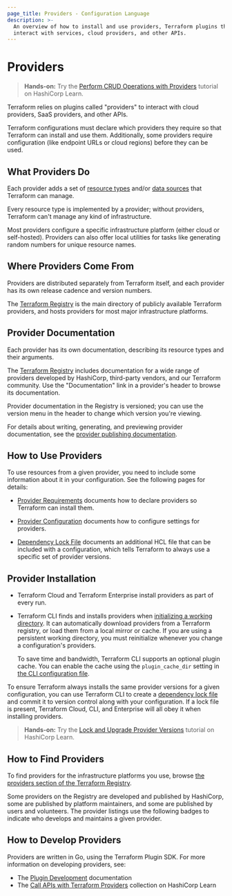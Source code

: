 ```yaml
---
page_title: Providers - Configuration Language
description: >-
  An overview of how to install and use providers, Terraform plugins that
  interact with services, cloud providers, and other APIs.
---
```


# Providers

> **Hands-on:** Try the [Perform CRUD Operations with Providers](https://learn.hashicorp.com/tutorials/terraform/provider-use?in=terraform/configuration-language&utm_source=WEBSITE&utm_medium=WEB_IO&utm_offer=ARTICLE_PAGE&utm_content=DOCS) tutorial on HashiCorp Learn.

Terraform relies on plugins called "providers" to interact with cloud providers,
SaaS providers, and other APIs.

Terraform configurations must declare which providers they require so that
Terraform can install and use them. Additionally, some providers require
configuration (like endpoint URLs or cloud regions) before they can be used.

## What Providers Do

Each provider adds a set of [resource types](/language/resources)
and/or [data sources](/language/data-sources) that Terraform can
manage.

Every resource type is implemented by a provider; without providers, Terraform
can't manage any kind of infrastructure.

Most providers configure a specific infrastructure platform (either cloud or
self-hosted). Providers can also offer local utilities for tasks like
generating random numbers for unique resource names.

## Where Providers Come From

Providers are distributed separately from Terraform itself, and each provider
has its own release cadence and version numbers.

The [Terraform Registry](https://registry.terraform.io/browse/providers)
is the main directory of publicly available Terraform providers, and hosts
providers for most major infrastructure platforms.

## Provider Documentation

Each provider has its own documentation, describing its resource
types and their arguments.

The [Terraform Registry](https://registry.terraform.io/browse/providers)
includes documentation for a wide range of providers developed by HashiCorp, third-party vendors, and our Terraform community. Use the
"Documentation" link in a provider's header to browse its documentation.

Provider documentation in the Registry is versioned; you can use the version
menu in the header to change which version you're viewing.

For details about writing, generating, and previewing provider documentation,
see the [provider publishing documentation](/registry/providers/docs).

## How to Use Providers

To use resources from a given provider, you need to include some information
about it in your configuration. See the following pages for details:

- [Provider Requirements](/language/providers/requirements)
  documents how to declare providers so Terraform can install them.

- [Provider Configuration](/language/providers/configuration)
  documents how to configure settings for providers.

- [Dependency Lock File](/language/files/dependency-lock)
  documents an additional HCL file that can be included with a configuration,
  which tells Terraform to always use a specific set of provider versions.

## Provider Installation

- Terraform Cloud and Terraform Enterprise install providers as part of every run.

- Terraform CLI finds and installs providers when
  [initializing a working directory](/cli/init). It can
  automatically download providers from a Terraform registry, or load them from
  a local mirror or cache. If you are using a persistent working directory, you
  must reinitialize whenever you change a configuration's providers.

  To save time and bandwidth, Terraform CLI supports an optional plugin
  cache. You can enable the cache using the `plugin_cache_dir` setting in
  [the CLI configuration file](/cli/config/config-file).

To ensure Terraform always installs the same provider versions for a given
configuration, you can use Terraform CLI to create a
[dependency lock file](/language/files/dependency-lock)
and commit it to version control along with your configuration. If a lock file
is present, Terraform Cloud, CLI, and Enterprise will all obey it when
installing providers.

> **Hands-on:** Try the [Lock and Upgrade Provider Versions](https://learn.hashicorp.com/tutorials/terraform/provider-versioning?in=terraform/configuration-language&utm_source=WEBSITE&utm_medium=WEB_IO&utm_offer=ARTICLE_PAGE&utm_content=DOCS) tutorial on HashiCorp Learn.

## How to Find Providers

To find providers for the infrastructure platforms you use, browse
[the providers section of the Terraform Registry](https://registry.terraform.io/browse/providers).

Some providers on the Registry are developed and published by HashiCorp, some
are published by platform maintainers, and some are published by users and
volunteers. The provider listings use the following badges to indicate who
develops and maintains a given provider.

<ProviderTable />
<p></p>

## How to Develop Providers

Providers are written in Go, using the Terraform Plugin SDK. For more
information on developing providers, see:

- The [Plugin Development](/plugin) documentation
- The [Call APIs with Terraform Providers](https://learn.hashicorp.com/collections/terraform/providers?utm_source=WEBSITE&utm_medium=WEB_IO&utm_offer=ARTICLE_PAGE&utm_content=DOCS)
  collection on HashiCorp Learn
